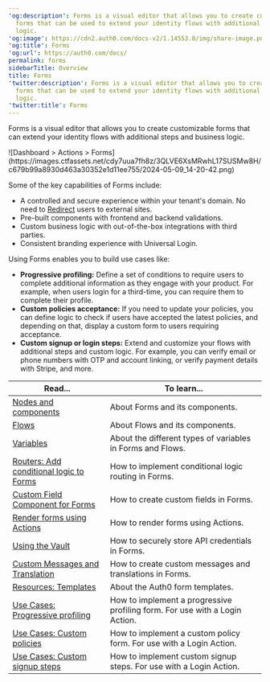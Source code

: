 ---
'og:description': Forms is a visual editor that allows you to create customizable
  forms that can be used to extend your identity flows with additional steps and business
  logic.
'og:image': https://cdn2.auth0.com/docs-v2/1.14553.0/img/share-image.png
'og:title': Forms
'og:url': https://auth0.com/docs/
permalink: forms
sidebarTitle: Overview
title: Forms
'twitter:description': Forms is a visual editor that allows you to create customizable
  forms that can be used to extend your identity flows with additional steps and business
  logic.
'twitter:title': Forms
---
Forms is a visual editor that allows you to create customizable forms that can extend your identity flows with additional steps and business logic.

<Frame>![Dashboard > Actions > Forms](https://images.ctfassets.net/cdy7uua7fh8z/3QLVE6XsMRwhL17SUSMw8H/c679b99a8930d463a30352e1d11ee755/2024-05-09_14-20-42.png)</Frame>

Some of the key capabilities of Forms include:

* A controlled and secure experience within your tenant's domain. No need to [Redirect](/docs/customize/actions/explore-triggers/signup-and-login-triggers/login-trigger/redirect-with-actions) users to external sites.
* Pre-built components with frontend and backend validations.
* Custom business logic with out-of-the-box integrations with third parties.
* Consistent branding experience with <Tooltip tip="Universal Login: Your application redirects to Universal Login, hosted on Auth0's Authorization Server, to verify a user's identity." cta="View Glossary" href="/docs/glossary?term=Universal+Login">Universal Login</Tooltip>.

Using Forms enables you to build use cases like:

* **Progressive profiling:** Define a set of conditions to require users to complete additional information as they engage with your product. For example, when users login for a third-time, you can require them to complete their profile.
* **Custom policies acceptance:** If you need to update your policies, you can define logic to check if users have accepted the latest policies, and depending on that, display a custom form to users requiring acceptance.
* **Custom signup or login steps:** Extend and customize your flows with additional steps and custom logic. For example, you can verify email or phone numbers with OTP and account linking, or verify payment details with Stripe, and more.

<table class="table"><thead>
<tr>
<th><strong>Read...</strong></th>
<th><strong>To learn...</strong></th>
</tr>
</thead>
<tbody>
<tr>
<td><a href="/docs/customize/forms/nodes-and-components">Nodes and components</a></td>
<td>About Forms and its components.</td>
</tr>
<tr>
<td><a href="/docs/customize/forms/flows">Flows</a></td>
<td>About Flows and its components.</td>
</tr>
<tr>
<td><a href="/docs/customize/forms/variables">Variables</a></td>
<td>About the different types of variables in Forms and Flows.</td>
</tr>
<tr>
<td><a href="/docs/customize/forms/routers">Routers: Add conditional logic to Forms</a></td>
<td>How to implement conditional logic routing in Forms.</td>
</tr>
<tr>
<td><a href="/docs/customize/forms/custom-field-components">Custom Field Component for Forms</a></td>
<td>How to create custom fields in Forms.</td>
</tr>
<tr>
<td><a href="/docs/customize/forms/render">Render forms using Actions</a></td>
<td>How to render forms using Actions.</td>
</tr>
<tr>
<td><a href="/docs/customize/forms/vault">Using the Vault</a></td>
<td>How to securely store API credentials in Forms.</td>
</tr>
<tr>
<td><a href="/docs/customize/forms/custom-messages-and-translation">Custom Messages and Translation</a></td>
<td>How to create custom messages and translations in Forms.</td>
</tr>
<tr>
<td><a href="https://developer.auth0.com/resources/templates/forms">Resources: Templates</a></td>
<td>About the Auth0 form templates.</td>
</tr>
<tr>
<td><a href="/docs/customize/forms/configure-progressive-profile-form">Use Cases: Progressive profiling</a></td>
<td>How to implement a progressive profiling form. For use with a Login Action.</td>
</tr>
<tr>
<td><a href="/docs/customize/forms/configure-update-policy-form">Use Cases: Custom policies</a></td>
<td>How to implement a custom policy form. For use with a Login Action.</td>
</tr>
<tr>
<td><a href="/docs/customize/forms/configure-additional-signup-steps">Use Cases: Custom signup steps</a></td>
<td>How to implement custom signup steps. For use with a Login Action.</td>
</tr>
</tbody>
</table>